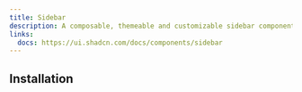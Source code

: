 ```yaml
---
title: Sidebar
description: A composable, themeable and customizable sidebar component.
links:
  docs: https://ui.shadcn.com/docs/components/sidebar
---
```



<div
  className={cn(
    // Make it absolute so it can fit in the preview tab content
    "[&_[data-slot='sidebar-container']]:absolute!",
    // Preview tab content
    // Make the preview tab content relative so the sidebar can be absolute to it
    "[&_[data-slot='tabs-content'][data-index='0']]:relative [&_[data-slot='tabs-content'][data-index='0']]:p-0 [&_[data-slot='tabs-content'][data-index='0']]:overflow-hidden"
  )}
>
  <ComponentPreview name="sidebar-demo" center={false} />
</div>

## Installation

<CodeBlockCommand component="sidebar" />
